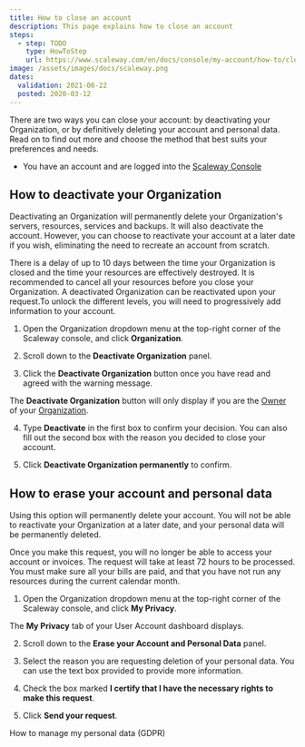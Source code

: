 ```yaml
---
title: How to close an account
description: This page explains how to close an account
steps:
  - step: TODO
    type: HowToStep
    url: https://www.scaleway.com/en/docs/console/my-account/how-to/close-account
image: /assets/images/docs/scaleway.png
dates:
  validation: 2021-06-22
  posted: 2020-03-12
---
```


There are two ways you can close your account: by deactivating your Organization, or by definitively deleting your account and personal data. Read on to find out more and choose the method that best suits your preferences and needs.

<Message type="requirement">

  - You have an account and are logged into the [Scaleway Console](https://console.scaleway.com) 

</Message>

## How to deactivate your Organization

Deactivating an Organization will permanently delete your Organization's servers, resources, services and backups. It will also deactivate the account. However, you can choose to reactivate your account at a later date if you wish, eliminating the need to recreate an account from scratch.

<Message type="note">

There is a delay of up to 10 days between the time your Organization is closed and the time your resources are effectively destroyed. It is recommended to cancel all your resources before you close your Organization. A deactivated Organization can be reactivated upon your request.To unlock the different levels, you will need to progressively add information to your account.

</Message> 

1. Open the Organization dropdown menu at the top-right corner of the Scaleway console, and click **Organization**.

  <Lightbox src="scaleway-org-dropdown.png" />
  
2. Scroll down to the **Deactivate Organization** panel.

  <Lightbox src="scaleway-deactivate-organization.png" />

3. Click the **Deactivate Organization** button once you have read and agreed with the warning message.

  <Message type="note">

  The **Deactivate Organization** button will only display if you are the [Owner](/console/my-account/concepts#owner) of your [Organization](/console/my-account/concepts#organization).

  </Message>

4. Type **Deactivate** in the first box to confirm your decision. You can also fill out the second box with the reason you decided to close your account.

5. Click **Deactivate Organization permanently** to confirm.


## How to erase your account and personal data

Using this option will permanently delete your account. You will not be able to reactivate your Organization at a later date, and your personal data will be permanently deleted.

<Message type="note">

Once you make this request, you will no longer be able to access your account or invoices. The request will take at least 72 hours to be processed. You must make sure all your bills are paid, and that you have not run any resources during the current calendar month.

</Message> 

1. Open the Organization dropdown menu at the top-right corner of the Scaleway console, and click **My Privacy**.  

 <Lightbox src="scaleway-org-my-privacy.png" alt="" />

  The **My Privacy** tab of your User Account dashboard displays.

2. Scroll down to the **Erase your Account and Personal Data** panel.

  <Lightbox src="scaleway-erase-account.png" alt="" />

3. Select the reason you are requesting deletion of your personal data. You can use the text box provided to provide more information.

4. Check the box marked **I certify that I have the necessary rights to make this request**.

5. Click **Send your request**.

<Navigation title="See Also">
  <PreviousButton to="/console/my-account/how-to/manage-my-personal-data-gdpr/">How to manage my personal data (GDPR)</PreviousButton>
</Navigation>
